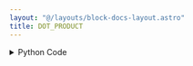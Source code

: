 ```yaml
---
layout: "@/layouts/block-docs-layout.astro"
title: DOT_PRODUCT
---
```



<PythonDocsDisplay docstring={docstring} />

<details>
<summary>Python Code</summary>
```python
import numpy as np
from flojoy import flojoy, Vector, Matrix, Scalar
from typing import Union


@flojoy
def DOT_PRODUCT(a: Matrix | Vector, b: Matrix | Vector) -> Matrix | Vector | Scalar:
    """The DOT_PRODUCT node takes two input matrices, multiplies them (by dot product), and returns the result.

    To multiply a scalar, use the MULTIPLY node.

    Inputs
    ------
    a : Matrix
        The input matrix to be multiplied to input b.
    b : Matrix
        The input matrix to be multiplied to input a.

    Returns
    -------
    Matrix
        The matrix result from the matrix multiplication.
    """

    if isinstance(a, Vector) and isinstance(b, Vector):
        assert a.v.shape == b.v.shape, "Vector sizes must be equal."
        return Scalar(c=np.dot(a.v, b.v))
    elif isinstance(a, Matrix) and isinstance(b, Vector):
        assert (
            a.m.shape[0] == b.v.shape[0]
        ), "Vector size must be equal to Matrix column size."
        return Vector(v=np.dot(a.m, b.v))
    elif isinstance(a, Vector) and isinstance(b, Matrix):
        assert (
            a.v.shape[0] == b.m.shape[0]
        ), "Vector size must be equal to Matrix column size."
        return Vector(v=np.dot(a.v, b.m))
    elif isinstance(a, Matrix) and isinstance(b, Matrix):
        assert (
            a.m.shape[1] == b.m.shape[0]
        ), "Matrix 1 row length must be equal to Matrix 2 column length."
        return Matrix(m=np.dot(a.m, b.m))

```
[Find this Flojoy Block on GitHub](https://github.com/flojoy-ai/blocks/blob/main/blocks/TRANSFORMERS/MATRIX_MANIPULATION/DOT_PRODUCT/DOT_PRODUCT.py)
</details>

## Example

<AppDisplay app={app} blockName="DOT_PRODUCT" client:visible />
